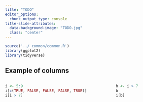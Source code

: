 ---
title: "TODO"
editor_options:
  chunk_output_type: console
title-slide-attributes:
  data-background-image: "TODO.jpg"
  class: "center"
---


```{r setup, eval=TRUE, echo=FALSE, results='hide'}
source('../_common/common.R')
library(ggplot2)
library(tidyverse)
```



## Example of columns

:::::::::::::: {.columns}
::: {.column}
```{r }
i <- 5:9
i[c(TRUE, FALSE, FALSE, FALSE, TRUE)]
i[i > 7]
```
:::
::: {.column}
```{r }
b <- i > 7
b
i[b]
```
:::
::::::::::::::


